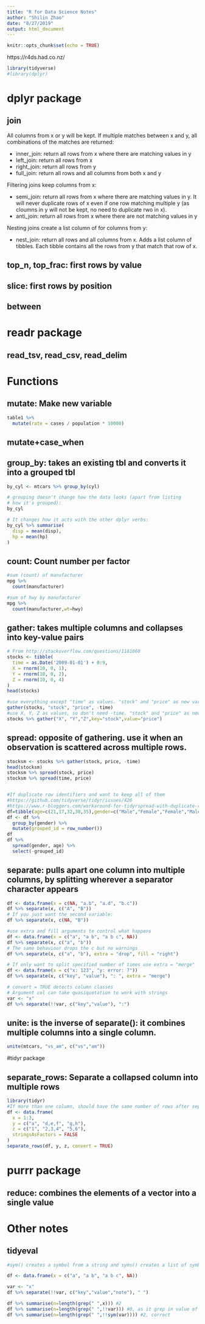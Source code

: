 ```yaml
---
title: "R for Data Science Notes"
author: "Shilin Zhao"
date: "8/27/2019"
output: html_document
---
```


```r
knitr::opts_chunk$set(echo = TRUE)
```


https://r4ds.had.co.nz/

```r
library(tidyverse)
#library(dplyr)
```


# dplyr package

## join
All columns from x or y will be kept. If multiple matches between x and y, all combinations of the matches are returned:

* inner_join: return all rows from x where there are matching values in y
* left_join: return all rows from x
* right_join: return all rows from y
* full_join: return all rows and all columns from both x and y

Filtering joins keep columns from x:

* semi_join: return all rows from x where there are matching values in y. It will never duplicate rows of x even if one row matching multiple y (as cloumns in y will not be kept, no need to duplicate rwo in x).
* anti_join: return all rows from x where there are not matching values in y

Nesting joins create a list column of for columns from y:

* nest_join: return all rows and all columns from x. Adds a list column of tibbles. Each tibble contains all the rows from y that match that row of x. 


## top_n, top_frac: first rows by value
## slice: first rows by position
## between


# readr package
## read_tsv, read_csv, read_delim


# Functions

## mutate: Make new variable

```r
table1 %>% 
  mutate(rate = cases / population * 10000)
```

## mutate+case_when


## group_by: takes an existing tbl and converts it into a grouped tbl 
```r
by_cyl <- mtcars %>% group_by(cyl)

# grouping doesn't change how the data looks (apart from listing
# how it's grouped):
by_cyl

# It changes how it acts with the other dplyr verbs:
by_cyl %>% summarise(
  disp = mean(disp),
  hp = mean(hp)
)


```



## count: Count number per factor

```r
#sum (count) of manufacturer
mpg %>% 
  count(manufacturer)

#sum of hwy by manufacturer
mpg %>% 
  count(manufacturer,wt=hwy)

```

## gather:  takes multiple columns and collapses into key-value pairs

```r
# From http://stackoverflow.com/questions/1181060
stocks <- tibble(
  time = as.Date('2009-01-01') + 0:9,
  X = rnorm(10, 0, 1),
  Y = rnorm(10, 0, 2),
  Z = rnorm(10, 0, 4)
)
head(stocks)

#use everything except "time" as values. "stock" and "price" as new variable names for key and value
gather(stocks, "stock", "price", -time)
#use X, Y, Z as values, so don't need -time. "stock" and "price" as new variable names for key and value
stocks %>% gather("X", "Y","Z",key="stock",value="price")
```

## spread: opposite of gathering. use it when an observation is scattered across multiple rows.
```r
stocksm <- stocks %>% gather(stock, price, -time)
head(stocksm)
stocksm %>% spread(stock, price)
stocksm %>% spread(time, price)


#If duplicate row identifiers and want to keep all of them
#https://github.com/tidyverse/tidyr/issues/426
#https://www.r-bloggers.com/workaround-for-tidyrspread-with-duplicate-row-identifiers/
df=tibble(age=c(21,17,32,38,35),gender=c("Male","Female","Female","Male","Male"))
df <- df %>% 
  group_by(gender) %>% 
  mutate(grouped_id = row_number())
df
df %>% 
  spread(gender, age) %>% 
  select(-grouped_id)
```

## separate: pulls apart one column into multiple columns, by splitting wherever a separator character appears
```r
df <- data.frame(x = c(NA, "a.b", "a.d", "b.c"))
df %>% separate(x, c("A", "B"))
# If you just want the second variable:
df %>% separate(x, c(NA, "B"))

#use extra and fill arguments to control what happens
df <- data.frame(x = c("a", "a b", "a b c", NA))
df %>% separate(x, c("a", "b"))
# The same behaviour drops the c but no warnings
df %>% separate(x, c("a", "b"), extra = "drop", fill = "right")

# If only want to split specified number of times use extra = "merge"
df <- data.frame(x = c("x: 123", "y: error: 7"))
df %>% separate(x, c("key", "value"), ": ", extra = "merge")

# convert = TRUE detects column classes
# Argument col can take quasiquotation to work with strings
var <- "x"
df %>% separate(!!var, c("key","value"), ":")
```


## unite: is the inverse of separate(): it combines multiple columns into a single column.
```r

unite(mtcars, "vs_am", c("vs","am"))


```

#tidyr package

## separate_rows: Separate a collapsed column into multiple rows

```r
library(tidyr)
#If more than one column, should have the same number of rows after seprate
df <- data.frame(
  x = 1:3,
  y = c("a", "d,e,f", "g,h"),
  z = c("1", "2,3,4", "5,6"),
  stringsAsFactors = FALSE
)
separate_rows(df, y, z, convert = TRUE)


```

# purrr package
## reduce: combines the elements of a vector into a single value

# Other notes

## tidyeval 
```r
#sym() creates a symbol from a string and syms() creates a list of symbols from a character vector.

df <- data.frame(x = c("a", "a b", "a b c", NA))

var <- "x"
df %>% separate(!!var, c("key","value","note"), " ")

df %>% summarise(n=length(grep(" ",x))) #2
df %>% summarise(n=length(grep(" ",!!var))) #0, as it grep in value of x
df %>% summarise(n=length(grep(" ",!!sym(var)))) #2, correct

```

